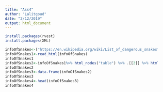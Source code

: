 ```yaml
---
title: "Ass4"
author: "Lalitgoud"
date: "2/12/2019"
output: html_document
---
```


```r

install.packages(rvest)
install.packages(XML)

infoOfSnakes<-("https://en.wikipedia.org/wiki/List_of_dangerous_snakes")
infoOfSnakes1<-read_html(infoOfSnakes)
infoOfSnakes1
infoOfSnakes2<-infoOfSnakes1%>% html_nodes("table") %>% .[[2]] %>% html_table(fill=TRUE)
infoOfSnakes2
infoOfSnakes3<-data.frame(infoOfSnakes2)
infoOfSnakes3
infoOfSnakes4<-head(infoOfSnakes3)
infoOfSnakes4
```



